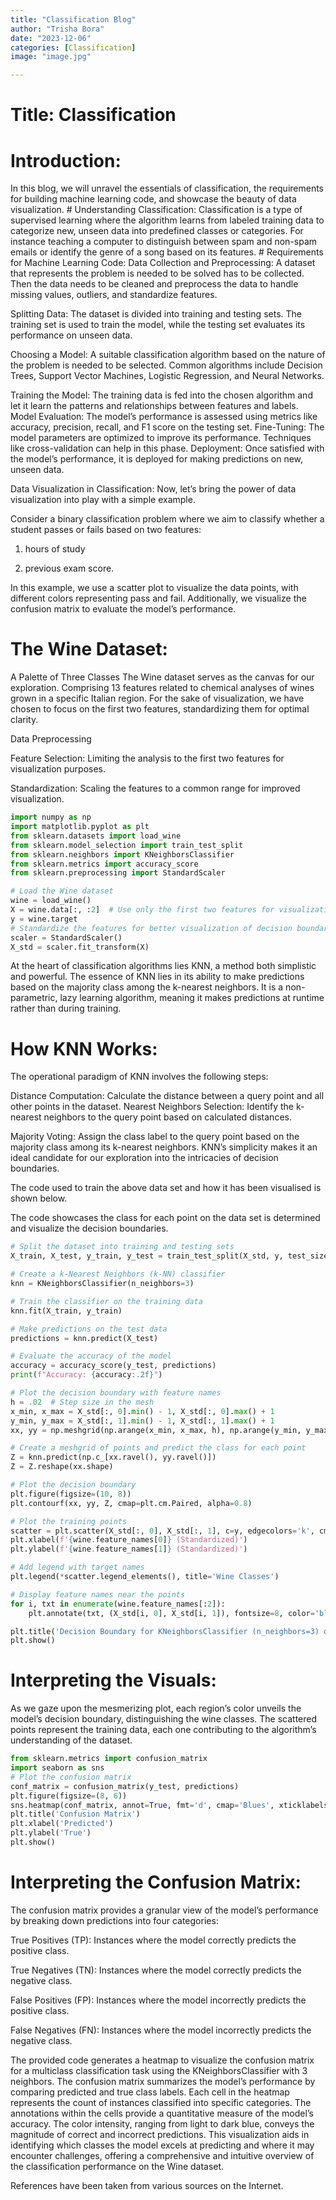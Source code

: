 ```yaml
---
title: "Classification Blog"
author: "Trisha Bora"
date: "2023-12-06"
categories: [Classification]
image: "image.jpg"

---
```

# Title: Classification

# Introduction: 
In this blog, we will unravel the essentials of classification, the requirements for building machine learning code, and showcase the beauty of data visualization.
# Understanding Classification:
 Classification is a type of supervised learning where the algorithm learns from labeled training data to categorize new, unseen data into predefined classes or categories. For instance teaching a computer to distinguish between spam and non-spam emails or identify the genre of a song based on its features.
 # Requirements for Machine Learning Code:
 Data Collection and Preprocessing: A dataset that represents the problem is needed to be solved has to be collected. Then the data needs to be cleaned and preprocess the data to handle missing values, outliers, and standardize features.

Splitting Data: The dataset is divided into training and testing sets. The training set is used to train the model, while the testing set evaluates its performance on unseen data.

Choosing a Model: A suitable classification algorithm based on the nature of the problem is needed to be selected. Common algorithms include Decision Trees, Support Vector Machines, Logistic Regression, and Neural Networks.

Training the Model: The training data is fed into the chosen algorithm and let it learn the patterns and relationships between features and labels. Model Evaluation: The model's performance is assessed using metrics like accuracy, precision, recall, and F1 score on the testing set. Fine-Tuning: The model parameters are optimized to improve its performance. Techniques like cross-validation can help in this phase. Deployment: Once satisfied with the model's performance, it is deployed for making predictions on new, unseen data.

Data Visualization in Classification: Now, let's bring the power of data visualization into play with a simple example.

Consider a binary classification problem where we aim to classify whether a student passes or fails based on two features:

1) hours of study

2) previous exam score.

In this example, we use a scatter plot to visualize the data points, with different colors representing pass and fail. Additionally, we visualize the confusion matrix to evaluate the model's performance.

# The Wine Dataset:
 A Palette of Three Classes The Wine dataset serves as the canvas for our exploration. Comprising 13 features related to chemical analyses of wines grown in a specific Italian region. For the sake of visualization, we have chosen to focus on the first two features, standardizing them for optimal clarity.

Data Preprocessing

Feature Selection: Limiting the analysis to the first two features for visualization purposes.

Standardization: Scaling the features to a common range for improved visualization.
``` python
import numpy as np
import matplotlib.pyplot as plt
from sklearn.datasets import load_wine
from sklearn.model_selection import train_test_split
from sklearn.neighbors import KNeighborsClassifier
from sklearn.metrics import accuracy_score
from sklearn.preprocessing import StandardScaler

# Load the Wine dataset
wine = load_wine()
X = wine.data[:, :2]  # Use only the first two features for visualization
y = wine.target
# Standardize the features for better visualization of decision boundary
scaler = StandardScaler()
X_std = scaler.fit_transform(X)
```


At the heart of classification algorithms lies KNN, a method both simplistic and powerful. The essence of KNN lies in its ability to make predictions based on the majority class among the k-nearest neighbors. It is a non-parametric, lazy learning algorithm, meaning it makes predictions at runtime rather than during training.

# How KNN Works:

The operational paradigm of KNN involves the following steps:

Distance Computation: Calculate the distance between a query point and all other points in the dataset. Nearest Neighbors Selection:
Identify the k-nearest neighbors to the query point based on calculated distances.

Majority Voting: Assign the class label to the query point based on the majority class among its k-nearest neighbors. KNN’s simplicity makes it an ideal candidate for our exploration into the intricacies of decision boundaries.

The code used to train the above data set and how it has been visualised is shown below.

The code showcases the class for each point on the data set is determined and visualize the decision boundaries.
```python
# Split the dataset into training and testing sets
X_train, X_test, y_train, y_test = train_test_split(X_std, y, test_size=0.2, random_state=42)

# Create a k-Nearest Neighbors (k-NN) classifier
knn = KNeighborsClassifier(n_neighbors=3)

# Train the classifier on the training data
knn.fit(X_train, y_train)

# Make predictions on the test data
predictions = knn.predict(X_test)

# Evaluate the accuracy of the model
accuracy = accuracy_score(y_test, predictions)
print(f"Accuracy: {accuracy:.2f}")

# Plot the decision boundary with feature names
h = .02  # Step size in the mesh
x_min, x_max = X_std[:, 0].min() - 1, X_std[:, 0].max() + 1
y_min, y_max = X_std[:, 1].min() - 1, X_std[:, 1].max() + 1
xx, yy = np.meshgrid(np.arange(x_min, x_max, h), np.arange(y_min, y_max, h))

# Create a meshgrid of points and predict the class for each point
Z = knn.predict(np.c_[xx.ravel(), yy.ravel()])
Z = Z.reshape(xx.shape)

# Plot the decision boundary
plt.figure(figsize=(10, 8))
plt.contourf(xx, yy, Z, cmap=plt.cm.Paired, alpha=0.8)

# Plot the training points
scatter = plt.scatter(X_std[:, 0], X_std[:, 1], c=y, edgecolors='k', cmap=plt.cm.Paired)
plt.xlabel(f'{wine.feature_names[0]} (Standardized)')
plt.ylabel(f'{wine.feature_names[1]} (Standardized)')

# Add legend with target names
plt.legend(*scatter.legend_elements(), title='Wine Classes')

# Display feature names near the points
for i, txt in enumerate(wine.feature_names[:2]):
    plt.annotate(txt, (X_std[i, 0], X_std[i, 1]), fontsize=8, color='black')

plt.title('Decision Boundary for KNeighborsClassifier (n_neighbors=3) on Wine Dataset')
plt.show()
```
# Interpreting the Visuals:
As we gaze upon the mesmerizing plot, each region's color unveils the model's decision boundary, distinguishing the wine classes. The scattered points represent the training data, each one contributing to the algorithm's understanding of the dataset.

```python
from sklearn.metrics import confusion_matrix
import seaborn as sns
# Plot the confusion matrix
conf_matrix = confusion_matrix(y_test, predictions)
plt.figure(figsize=(8, 6))
sns.heatmap(conf_matrix, annot=True, fmt='d', cmap='Blues', xticklabels=wine.target_names, yticklabels=wine.target_names)
plt.title('Confusion Matrix')
plt.xlabel('Predicted')
plt.ylabel('True')
plt.show()
```
# Interpreting the Confusion Matrix:

The confusion matrix provides a granular view of the model's performance by breaking down predictions into four categories:

True Positives (TP): Instances where the model correctly predicts the positive class.

True Negatives (TN): Instances where the model correctly predicts the negative class.

False Positives (FP): Instances where the model incorrectly predicts the positive class.

False Negatives (FN): Instances where the model incorrectly predicts the negative class.

The provided code generates a heatmap to visualize the confusion matrix for a multiclass classification task using the KNeighborsClassifier with 3 neighbors. The confusion matrix summarizes the model's performance by comparing predicted and true class labels. Each cell in the heatmap represents the count of instances classified into specific categories. The annotations within the cells provide a quantitative measure of the model's accuracy. The color intensity, ranging from light to dark blue, conveys the magnitude of correct and incorrect predictions. This visualization aids in identifying which classes the model excels at predicting and where it may encounter challenges, offering a comprehensive and intuitive overview of the classification performance on the Wine dataset.


References have been taken from various sources on the Internet.